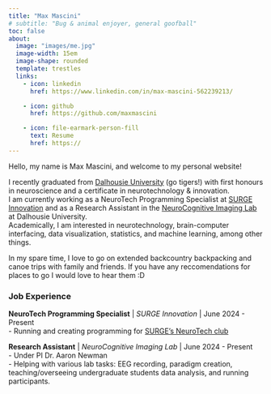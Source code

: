 ```yaml
---
title: "Max Mascini"
# subtitle: "Bug & animal enjoyer, general goofball"
toc: false
about:
  image: "images/me.jpg"
  image-width: 15em
  image-shape: rounded
  template: trestles
  links:
    - icon: linkedin
      href: https://www.linkedin.com/in/max-mascini-562239213/

    - icon: github
      href: https://github.com/maxmascini

    - icon: file-earmark-person-fill
      text: Resume
      href: https://
---
```


Hello, my name is Max Mascini, and welcome to my personal website! <br>

I recently graduated from [Dalhousie University](https://dal.ca) (go tigers!) with first honours in neuroscience and a certificate in neurotechnology & innovation. <br>
I am currently working as a NeuroTech Programming Specialist at [SURGE Innovation](https://surgeinnovation.ca) and as a Research Assistant in the [NeuroCognitive Imaging Lab](https://www.ncilab.ca/) at Dalhousie University. <br>
Academically, I am interested in neurotechnology, brain-computer interfacing, data visualization, statistics, and machine learning, among other things. <br>

In my spare time, I love to go on extended backcountry backpacking and canoe trips with family and friends. If you have any reccomendations for places to go I would love to hear them :D <br>

### Job Experience

**NeuroTech Programming Specialist** | *SURGE Innovation* | June 2024 - Present <br>
- Running and creating programming for [SURGE's NeuroTech club](https://surge-neurotech-club.github.io/) <br>

**Research Assistant** | *NeuroCognitive Imaging Lab* | June 2024 - Present <br>
- Under PI Dr. Aaron Newman <br>
- Helping with various lab tasks: EEG recording, paradigm creation, teaching/overseeing undergraduate students data analysis, and running participants. <br>

